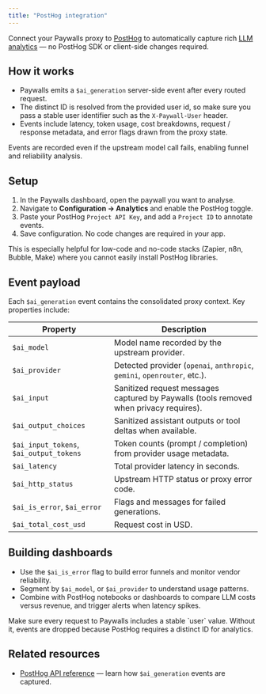 ```yaml
---
title: "PostHog integration"
---
```


Connect your Paywalls proxy to [PostHog](https://posthog.com) to automatically capture rich [LLM analytics](https://posthog.com/docs/llm-analytics) — no PostHog SDK or client-side changes required.

## How it works

- Paywalls emits a `$ai_generation` server-side event after every routed request.
- The distinct ID is resolved from the provided user id, so make sure you pass a stable user identifier such as the `X-Paywall-User` header.
- Events include latency, token usage, cost breakdowns, request / response metadata, and error flags drawn from the proxy state.

Events are recorded even if the upstream model call fails, enabling funnel and reliability analysis.

## Setup

1. In the Paywalls dashboard, open the paywall you want to analyse.
2. Navigate to **Configuration → Analytics** and enable the PostHog toggle.
3. Paste your PostHog `Project API Key`, and add a `Project ID` to annotate events.
4. Save configuration. No code changes are required in your app.

<Info>
  This is especially helpful for low-code and no-code stacks (Zapier, n8n,
  Bubble, Make) where you cannot easily install PostHog libraries.
</Info>

## Event payload

Each `$ai_generation` event contains the consolidated proxy context. Key properties include:

| Property                                | Description                                                                            |
| --------------------------------------- | -------------------------------------------------------------------------------------- |
| `$ai_model`                             | Model name recorded by the upstream provider.                                          |
| `$ai_provider`                          | Detected provider (`openai`, `anthropic`, `gemini`, `openrouter`, etc.).               |
| `$ai_input`                             | Sanitized request messages captured by Paywalls (tools removed when privacy requires). |
| `$ai_output_choices`                    | Sanitized assistant outputs or tool deltas when available.                             |
| `$ai_input_tokens`, `$ai_output_tokens` | Token counts (prompt / completion) from provider usage metadata.                       |
| `$ai_latency`                           | Total provider latency in seconds.                                                     |
| `$ai_http_status`                       | Upstream HTTP status or proxy error code.                                              |
| `$ai_is_error`, `$ai_error`             | Flags and messages for failed generations.                                             |
| `$ai_total_cost_usd`                    | Request cost in USD.                                                                   |

## Building dashboards

- Use the `$ai_is_error` flag to build error funnels and monitor vendor reliability.
- Segment by `$ai_model`, or `$ai_provider` to understand usage patterns.
- Combine with PostHog notebooks or dashboards to compare LLM costs versus revenue, and trigger alerts when latency spikes.

<Note>
  Make sure every request to Paywalls includes a stable `user` value. Without
  it, events are dropped because PostHog requires a distinct ID for analytics.
</Note>

## Related resources

- [PostHog API reference](https://posthog.com/docs/llm-analytics/manual-capture) — learn how `$ai_generation` events are captured.
